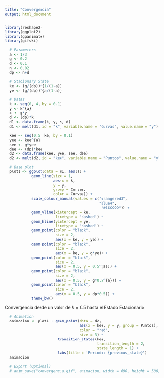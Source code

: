 ```yaml
---
title: "Convergencia"
output: html_document
---
```


```r
library(reshape2)
library(ggplot2)
library(gganimate)
library(gifski)
```

```r
  # Parameters
  a <- 1/3
  g <- 0.2
  d <- 0.1
  n <- 0.02
  dp <- n+d
  
  # Stacionary State
  ke <- (g/(dp))^{1/(1-a)}
  ye <- (g/(dp))^{a/(1-a)}

  # Datas
  k <- seq(0, 4, by = 0.1)
  y <- k^{a}
  s <- g*y
  d <- (dp)*k
  d1 <- data.frame(k, y, s, d)
  d1 <- melt(d1, id = "k", variable.name = "Curvas", value.name = "y")
  
  kee <- seq(0.5, ke, by = 0.1)
  yee <- kee^{a}
  see <- g*yee
  dee <- (dp)*kee
  d2 <- data.frame(kee, yee, see, dee)
  d2 <- melt(d2, id = "kee", variable.name = "Puntos", value.name = "y")

  # Base plot
  plot1 <- ggplot(data = d1, aes()) +
            geom_line(size = 1,
                      aes(x = k, 
                      y = y, 
                      group = Curvas,
                      color = Curvas)) +
            scale_colour_manual(values = c("orangered3", 
                                           "blue4", 
                                            "#66CC99")) +
            geom_vline(xintercept = ke,
                       linetype = 'dashed') +
            geom_hline(yintercept = ye,
                       linetype = 'dashed') +
            geom_point(color = "black", 
                       size = 2, 
                       aes(x = ke, y = ye)) +
            geom_point(color = "black", 
                       size = 2, 
                       aes(x = ke, y = g*ye)) +
            geom_point(color = "black", 
                       size = 2, 
                       aes(x = 0.5, y = 0.5^{a})) +
            geom_point(color = "black", 
                       size = 2, 
                       aes(x = 0.5, y = g*0.5^{a})) +
            geom_point(color = "black", 
                       size = 2, 
                       aes(x = 0.5, y = dp*0.5)) +
            theme_bw()

```

Convergencia desde un valor de $k=0.5$ hasta el Estado Estacionario

```r
  # Animation 
  animacion <- plot1 + geom_point(data = d2,
                                  aes(x = kee, y = y, group = Puntos),
                                  color = "red",
                                  size = 3) +
                        transition_states(kee,
                                          transition_length = 2,
                                          state_length = 1) +
                        labs(title = 'Periodo: {previous_state}') 
  animacion
  
  # Export (Optional)
  # anim_save("convergencia.gif", animacion, width = 600, height = 500)
```


